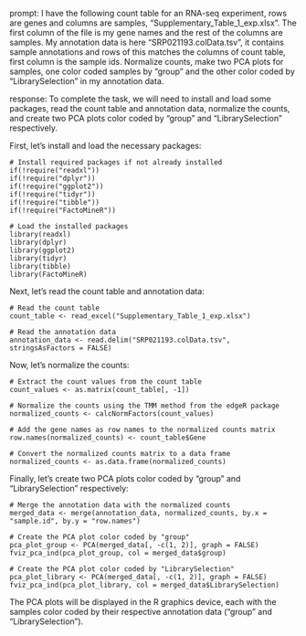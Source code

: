 prompt:
I have the following count table for an RNA-seq experiment, rows are genes and columns are samples, "Supplementary_Table_1_exp.xlsx". The first column of the file is my gene names and the rest of the columns are samples. My annotation data is here  "SRP021193.colData.tsv", it contains sample annotations and rows of this matches the columns of count table, first column is the sample ids. Normalize counts, make two PCA plots for samples, one color coded samples by "group" and the other color coded by "LibrarySelection" in my annotation data.

response:
To complete the task, we will need to install and load some packages, read the count table and annotation data, normalize the counts, and create two PCA plots color coded by "group" and "LibrarySelection" respectively. 

First, let's install and load the necessary packages:

```
# Install required packages if not already installed
if(!require("readxl")) 
if(!require("dplyr")) 
if(!require("ggplot2")) 
if(!require("tidyr")) 
if(!require("tibble")) 
if(!require("FactoMineR")) 

# Load the installed packages
library(readxl)
library(dplyr)
library(ggplot2)
library(tidyr)
library(tibble)
library(FactoMineR)
```

Next, let's read the count table and annotation data:

```
# Read the count table
count_table <- read_excel("Supplementary_Table_1_exp.xlsx")

# Read the annotation data
annotation_data <- read.delim("SRP021193.colData.tsv", stringsAsFactors = FALSE)
```

Now, let's normalize the counts:

```
# Extract the count values from the count table
count_values <- as.matrix(count_table[, -1])

# Normalize the counts using the TMM method from the edgeR package
normalized_counts <- calcNormFactors(count_values)

# Add the gene names as row names to the normalized counts matrix
row.names(normalized_counts) <- count_table$Gene

# Convert the normalized counts matrix to a data frame
normalized_counts <- as.data.frame(normalized_counts)
```

Finally, let's create two PCA plots color coded by "group" and "LibrarySelection" respectively:

```
# Merge the annotation data with the normalized counts
merged_data <- merge(annotation_data, normalized_counts, by.x = "sample.id", by.y = "row.names")

# Create the PCA plot color coded by "group"
pca_plot_group <- PCA(merged_data[, -c(1, 2)], graph = FALSE)
fviz_pca_ind(pca_plot_group, col = merged_data$group)

# Create the PCA plot color coded by "LibrarySelection"
pca_plot_library <- PCA(merged_data[, -c(1, 2)], graph = FALSE)
fviz_pca_ind(pca_plot_library, col = merged_data$LibrarySelection)
```

The PCA plots will be displayed in the R graphics device, each with the samples color coded by their respective annotation data ("group" and "LibrarySelection").

